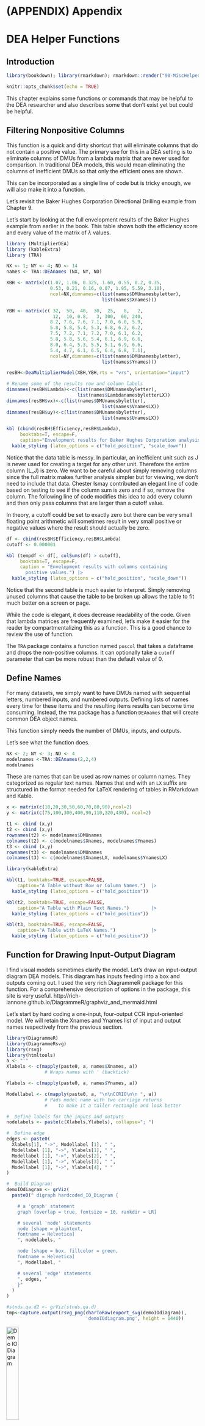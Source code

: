# (APPENDIX) Appendix {-}

# DEA Helper Functions

Introduction
-----------------------------

```r
library(bookdown); library(rmarkdown); rmarkdown::render("90-MiscHelper.Rmd", "pdf_book")
```

```r
knitr::opts_chunk$set(echo = TRUE)
```

This chapter explains some functions or commands that may be helpful to the DEA researcher and also describes some that don't exist yet but could be helpful.

## Filtering Nonpositive Columns

This function is a quick and dirty shortcut that will eliminate columns that do not contain a positive value.  The primary use for this in a DEA setting is to eliminate columns of DMUs from a lambda matrix that are never used for comparison.  In traditional DEA models, this would mean eliminating the columns of inefficient DMUs so that only the efficient ones are shown.  

This can be incorporated as a single line of code but is tricky enough, we will also make it into a function.

Let's revisit the Baker Hughes Corporation Directional Drilling example from Chapter 9.

Let's start by looking at the full envelopment results of the Baker Hughes example from earlier in the book.  This table shows both the efficiency score and every value of the matrix of $\lambda$ values.

```r
library (MultiplierDEA)
library (kableExtra)
library (TRA)

NX <- 1; NY <- 4; ND <- 14
names <- TRA::DEAnames (NX, NY, ND)

XBH <- matrix(c(1.07, 1.06, 0.325, 1.60, 0.55, 0.2, 0.35, 
                0.53, 0.21, 0.16, 0.07, 1.95, 5.59, 3.10),
                ncol=NX,dimnames=c(list(names$DMUnamesbyletter),
                                   list(names$Xnames)))

YBH <- matrix(c( 32,  50,  40,  30,  25,   8,   2, 
                 12,  10, 0.8,   3, 300,  60, 240,
                8.2, 7.6, 7.6, 7.1, 7.0, 6.0, 5.9, 
                5.8, 5.8, 5.4, 5.3, 6.8, 6.2, 6.2,
                7.5, 7.2, 7.1, 7.2, 7.0, 6.1, 6.2, 
                5.8, 5.8, 5.6, 5.4, 6.1, 6.9, 6.6,
                8.0, 6.4, 5.3, 5.5, 5.1, 6.9, 6.6, 
                5.4, 4.7, 6.1, 6.5, 6.4, 6.8, 7.1),
                ncol=NY,dimnames=c(list(names$DMUnamesbyletter),
                                   list(names$Ynames)))

resBH<-DeaMultiplierModel(XBH,YBH,rts = "vrs", orientation="input")

# Rename some of the results row and column labels
dimnames(resBH$Lambda)<-c(list(names$DMUnamesbyletter),
                          list(names$LambdanamesbyletterLX))
dimnames(resBH$vx)<-c(list(names$DMUnamesbyletter),
                                   list(names$VnamesLX))
dimnames(resBH$uy)<-c(list(names$DMUnamesbyletter),
                                   list(names$UnamesLX))

kbl (cbind(resBH$Efficiency,resBH$Lambda), 
     booktabs=T, escape=F, 
     caption="Envelopment results for Baker Hughes Corporation analysis.") |>
  kable_styling (latex_options = c("hold_position", "scale_down"))
```

Notice that the data table is messy.  In particular, an inefficient unit such as J is never used for creating a target for any other unit.  Therefore the entire column (L_J) is zero.  We want to be careful about simply removing columns since the full matrix makes further analysis simpler but for viewing, we don't need to include that data.  Chester Ismay contributed an elegant line of code based on testing to see if the column sum is zero and if so, remove the column.  The following line of code modifies this idea to add every column and then only pass columns that are larger than a cutoff value.

In theory, a cutoff could be set to exactly zero but there can be very small floating point arithmetic will sometimes result in very small positive or negative values where the result should actually be zero.  

```r
df <- cbind(resBH$Efficiency,resBH$Lambda)
cutoff <- 0.000001

kbl (tempdf <- df[, colSums(df) > cutoff], 
     booktabs=T, escape=F, 
     caption = "Envelopment results with columns containing 
       positive values.") |>
  kable_styling (latex_options = c("hold_position", "scale_down"))

```

Notice that the second table is much easier to interpret.  Simply removing unused columns that cause the table to be broken up allows the table to fit much better on a screen or page.

While the code is elegant, it does decrease readability of the code.  Given that lambda matrices are frequently examined, let's make it easier for the reader by compartmentalizing this as a function.  This is a good chance to review the use of function.  

The `TRA` package contains a function named `poscol` that takes a dataframe and drops the non-positive columns. It can optionally take a `cutoff` parameter that can be more robust than the default value of 0.

## Define Names

For many datasets, we simply want to have DMUs named with sequential letters, numbered inputs, and numbered outputs.  Defining lists of names every time for these items and the resulting items results can become time consuming. Instead, the `TRA` package has a function `DEAnames` that will create common DEA object names.  

This function simply needs the number of DMUs, inputs, and outputs.

Let's see what the function does. 

```r
NX <- 2; NY <- 3; ND <- 4
modelnames <-TRA::DEAnames(2,2,4)
modelnames
```

These are names that can be used as row names or column names.  They categorized as regular text names. Names that end with an `LX` suffix are structured in the format needed for LaTeX rendering of tables in RMarkdown and Kable.  

```r
x <- matrix(c(10,20,30,50,60,70,80,90),ncol=2)
y <- matrix(c(75,100,300,400,90,110,320,430), ncol=2)
```

```r
t1 <- cbind (x,y)
t2 <- cbind (x,y)
rownames(t2) <- modelnames$DMUnames
colnames(t2) <- c(modelnames$Xnames, modelnames$Ynames)
t3 <- cbind (x,y)
rownames(t3) <- modelnames$DMUnames
colnames(t3) <- c(modelnames$XnamesLX, modelnames$YnamesLX)
```

```r
library(kableExtra)

kbl(t1, booktabs=TRUE, escape=FALSE,
    caption="A Table without Row or Column Names.")  |>
  kable_styling (latex_options = c("hold_position"))

kbl(t2, booktabs=TRUE, escape=FALSE,
    caption="A Table with Plain Text Names.")        |>
  kable_styling (latex_options = c("hold_position"))

kbl(t3, booktabs=TRUE, escape=FALSE,
    caption="A Table with LaTeX Names.")             |>
  kable_styling (latex_options = c("hold_position"))

```


## Function for Drawing Input-Output Diagram

I find visual models sometimes clarify the model.  Let's draw an input-output diagram DEA models.  This diagram has inputs feeding into a box and outputs coming out.  I used the very rich DiagrammeR package for this function.  For a comprehensive description of options in the package, this site is very useful.  http://rich-iannone.github.io/DiagrammeR/graphviz_and_mermaid.html 

Let's start by hard coding a one-input, four-output CCR input-oriented model.  We will retain the Xnames and Ynames list of input and output names respectively from the previous section.

```r
library(DiagrammeR)
library(DiagrammeRsvg)
library(rsvg)
library(htmltools)
a <- "'"  
Xlabels <- c(mapply(paste0, a, names$Xnames, a)) 
              # Wraps names with ' (backtick)

Ylabels <- c(mapply(paste0, a, names$Ynames, a))

Modellabel <- c(mapply(paste0, a, "\n\nCCRIO\n\n ", a)) 
              # Pads model name with two carriage returns
              #    to make it a taller rectangle and look better

#  Define labels for the inputs and outputs
nodelabels <- paste(c(Xlabels,Ylabels), collapse="; ")

#  Define edge 
edges <- paste0( 
  Xlabels[1], "->", Modellabel [1], " ",
  Modellabel [1], "->", Ylabels[1], " ",
  Modellabel [1], "->", Ylabels[2], " ",
  Modellabel [1], "->", Ylabels[3], " ",
  Modellabel [1], "->", Ylabels[4], " "
)

#  Build Diagram:
demoIOdiagram <- grViz(
  paste0(" digraph hardcoded_IO_Diagram {

    # a 'graph' statement
    graph [overlap = true, fontsize = 10, rankdir = LR]

    # several 'node' statements
    node [shape = plaintext,
    fontname = Helvetica]
    ", nodelabels, "

    node [shape = box, fillcolor = green,
    fontname = Helvetica]
    ", Modellabel, "

    # several 'edge' statements
    ", edges, "
    }"
  )
)

#stnds.qa.d2 <- grViz(stnds.qa.d)
tmp<-capture.output(rsvg_png(charToRaw(export_svg(demoIOdiagram)),
                             'demoIOdiagram.png', height = 1440))

```

![Demo IO Diagram](demoIOdiagram.png){#fig:demoIOdiagram width=25% }  
Okay.  Now let's generalize it for an arbitrary number of inputs and outputs.

```r
library(DiagrammeR)
a <- "'"

NX <- lengths(names$Xnames)     # Number of inputs
NY <- lengths(names$Ynames)     # Number of outputs

Xlabels <- c(mapply(paste0, a, names$Xnames, a))

Ylabels <- c(mapply(paste0, a, names$Ynames, a))

nboxpad <- max(floor(1+NX/2), floor(1+NY/2)) 

boxpadding <- paste(rep("\n",nboxpad),collapse='')  
                    # Build line returns 

modellabel <- paste(boxpadding, "CCRIO", boxpadding,
                     collapse="")
  # Want to vertically pad returns, \n's top and bottom
  #    to balance the height of the boxspace figure

# Define the nodes for the inputs and outputs
nodelabels <- paste(c(Xlabels,Ylabels), collapse="; ")

# Define the edges (arrows) for inputs and outputs
Xedges <- paste(c(mapply(paste0, Xlabels,"->", 
                         Modellabel [1], " " )), collapse="")
Yedges <- paste(c(mapply(paste, Modellabel [1], "->", 
                         Ylabels," "  )),collapse="")

# Combine edges for inputs and outputs
edges <- paste0( Xedges, Yedges)
    # All edges or arrows are for inputs or outputs

##  Plot graph:
generalIO <- grViz(
  paste0(" digraph Input_Output_Diagram {

    # a 'graph' statement
    graph [overlap = false, # True or false both work fine
           fontsize = 10, 
           rankdir = LR,    # Left to right structure
           layout = dot]    # dot layout is best for this, 
                            # neato, twopi, circo are not suitable

    # several 'node' statements
    node [shape = plaintext,  # Avoids any outline or shape
    fontname = Helvetica]
    ", nodelabels, "

    node [shape = box, fillcolor = green,
    fontname = Helvetica]
    ", Modellabel, "

    # several 'edge' statements
    ", edges, "
    }"
  )
)

tmp<-capture.output(rsvg_png(charToRaw(export_svg(generalIO)),
                             'generalIO.png', height = 1440))

```

Now let's try loading it from Rmarkdown.

![General IO Diagram](generalIO.png){#fig:generalIO}

#### Optional Future Features for Drawing Input-Output Diagrams

In the future, these might be nice features to add:

* Optional: to generate a table listing inputs and outputs. This actually should be easy.
* Optional: parenthetical information (abbreviation, units, or comments)
* Optional text to include in the box
* Long-term optional network diagramming where outputs from one stage serve as inputs to other stage(s)
